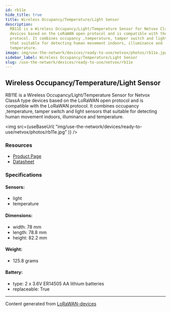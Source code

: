 ```yaml
---
id: rb11e
hide_title: true
title: Wireless Occupancy/Temperature/Light Sensor
description:
  RB11E is a Wireless Occupancy/Light/Temperature Sensor for Netvox ClassA type
  devices based on the LoRaWAN open protocol and is compatible with the LoRaWAN
  protocol. It combines occupancy ,temperature, tamper switch and light sensors
  that suitable for detecting human movement indoors, illuminance and
  temperature.
image: img/use-the-network/devices/ready-to-use/netvox/photos/rb11e.jpg
sidebar_label: Wireless Occupancy/Temperature/Light Sensor
slug: /use-the-network/devices/ready-to-use/netvox/rb11e
---
```



## Wireless Occupancy/Temperature/Light Sensor

RB11E is a Wireless Occupancy/Light/Temperature Sensor for Netvox ClassA type
devices based on the LoRaWAN open protocol and is compatible with the LoRaWAN
protocol. It combines occupancy ,temperature, tamper switch and light sensors
that suitable for detecting human movement indoors, illuminance and temperature.

<img
  src={useBaseUrl(
    "img/use-the-network/devices/ready-to-use/netvox/photos/rb11e.jpg"
  )}
/>

### Resources

- [Product Page](http://www.netvox.com.tw/product.asp?pro=RB11E)
- [Datasheet](http://www.netvox.com.tw/um/RB11E/RB11Edatasheet.pdf)

### Specifications

#### Sensors:

- light
- temperature

#### Dimensions:

- width: 78 mm
- length: 78.8 mm
- height: 82.2 mm

#### Weight:

- 125.8 grams

#### Battery:

- type: 2 x 3.6V ER14505 AA lithium batteries
- replaceable: True

---

Content generated from
[LoRaWAN-devices](https://github.com/TheThingsNetwork/lorawan-devices)
